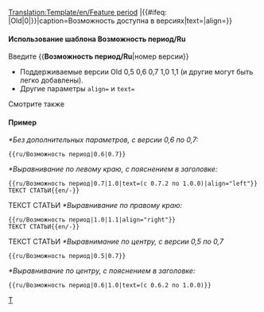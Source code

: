 [[Translation:Template/en/Feature period]]
<noinclude>
</noinclude><includeonly>{{en/VersionBox|{{#ifeq: {{{1|}}}|Old|0|{{{1|}}}}}|{{#ifeq: {{{2|}}}|Old|0|{{{2|}}}}}|caption=Возможность доступна в версиях|text={{{text|}}}|align={{{align|center}}}}}</includeonly><noinclude>

====Использование шаблона Возможность период/Ru====
Введите <nowiki>{{</nowiki>'''Возможность период/Ru'''<nowiki>|номер версии}}</nowiki>
*Поддерживаемые версии Old 0,5 0,6 0,7 1,0 1,1 (и другие могут быть легко добавлены).
*Другие параметры <code>align=</code> и <code>text=</code>
Смотрите также {{en/s|Возможность/Ru}}

====Пример====
''*Без дополнительных параметров, с версии 0,6 по 0,7:''
<pre>{{ru/Возможность период|0.6|0.7}}</pre>
{{ru/Возможность период|0.6|0.7}}
''*Выравнивание по левому краю, с пояснением в заголовке:''
<pre>{{ru/Возможность период|0.7|1.0|text=(с 0.7.2 по 1.0.0)|align="left"}}
ТЕКСТ СТАТЬИ{{en/-}}</pre>
{{ru/Возможность период|0.7|1.0|text=(с 0.7.2 по 1.0.0)|align="left"}}
ТЕКСТ СТАТЬИ{{en/-}}
''*Выравнивание по правому краю:''
<pre>{{ru/Возможность период|1.0|1.1|align="right"}}
ТЕКСТ СТАТЬИ{{en/-}}</pre>
{{ru/Возможность период|1.0|1.1|align="right"}}
ТЕКСТ СТАТЬИ{{en/-}}
''*Выравнимание по центру, с версии 0,5 по 0,7''
<pre>{{ru/Возможность период|0.5|0.7}}</pre>
{{ru/Возможность период|0.5|0.7}}
''*Выравнивание по центру, с пояснением в заголовке:''
<pre>{{ru/Возможность период|0.6|1.0|text=(с 0.6.2 по 1.0.0)}}</pre>
{{ru/Возможность период|0.6|1.0|text=(с 0.6.2 по 1.0.0)}}

[[Category:ru/Шаблоны|T]]
</noinclude>